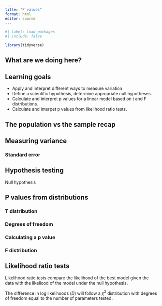 ```yaml
---
title: "P values"
format: html
editor: source
---
```


```r
#| label: load-packages
#| include: false

library(tidyverse)
```

## What are we doing here?


## Learning goals
- Apply and interpret different ways to measure variation
- Define a scientific hypothesis, determine appropriate null hypotheses.
- Calculate and interpret p values for a linear model based on t and F distributions.
- Calculate and interpet p values from likelihood ratio tests.

## The population vs the sample recap



## Measuring variance

### Standard error

## Hypothesis testing
Null hypothesis

## P values from distributions
### T distribution 

### Degrees of freedom

### Calculating a p value

### F distribution

## Likelihood ratio tests

Likelihood ratio tests compare the likelihood of the best model given the data with the likeliood of the model under the null hypothesis.

The difference in log likelihoods ($D$) will follow a $\chi ^2$ distribution with degrees of freedom equal to the number of parameters tested.


